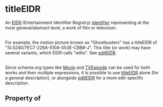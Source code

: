 # titleEIDR

An <a href="https://eidr.org/">EIDR</a> (Entertainment Identifier Registry) <a class="localLink" href="/identifier">identifier</a> representing at the most general/abstract level, a work of film or television.<br/><br/>

For example, the motion picture known as "Ghostbusters" has a titleEIDR of  "10.5240/7EC7-228A-510A-053E-CBB8-J". This title (or work) may have several variants, which EIDR calls "edits". See <a class="localLink" href="/editEIDR">editEIDR</a>.<br/><br/>

Since schema.org types like <a class="localLink" href="/Movie">Movie</a> and <a class="localLink" href="/TVEpisode">TVEpisode</a> can be used for both works and their multiple expressions, it is possible to use <a class="localLink" href="/titleEIDR">titleEIDR</a> alone (for a general description), or alongside <a class="localLink" href="/editEIDR">editEIDR</a> for a more edit-specific description.

## Property of



